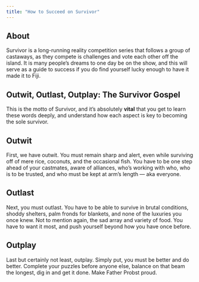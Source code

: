 ```yaml
---
title: "How to Succeed on Survivor"
---
```


## About

Survivor is a long-running reality competition series that follows a group of castaways, as they compete is challenges and vote each other off the island. It is many people's dreams to one day be on the show, and this will serve as a guide to success if you do find yourself lucky enough to have it made it to Fiji. 

## Outwit, Outlast, Outplay: The Survivor Gospel

This is the motto of Survivor, and it's absolutely **vital** that you get to learn these words deeply, and understand how each aspect is key to becoming the sole survivor.

## Outwit

First, we have outwit. You must remain sharp and alert, even while surviving off of mere rice, coconuts, and the occasional fish. You have to be one step ahead of your castmates, aware of alliances, who's working with who, who is to be trusted, and who must be kept at arm's length — aka everyone.

## Outlast

Next, you must outlast. You have to be able to survive in brutal conditions, shoddy shelters, palm fronds for blankets, and none of the luxuries you once knew. Not to mention again, the sad array and variety of food. You have to want it most, and push yourself beyond how you have once before.

## Outplay

Last but certainly not least, outplay. Simply put, you must be better and do better. Complete your puzzles before anyone else, balance on that beam the longest, dig in and get it done. Make Father Probst proud.

